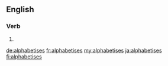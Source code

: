 ==English==

===Verb===
{{head|en}}

# {{en-third-person singular of|alphabetise}}

[[de:alphabetises]]
[[fr:alphabetises]]
[[my:alphabetises]]
[[ja:alphabetises]]
[[fi:alphabetises]]